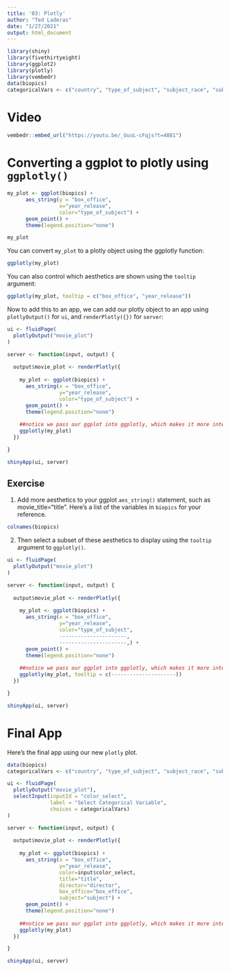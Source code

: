 ```yaml
---
title: '03: Plotly'
author: "Ted Laderas"
date: "1/27/2021"
output: html_document
---
```


```r
library(shiny)
library(fivethirtyeight)
library(ggplot2)
library(plotly)
library(vembedr)
data(biopics)
categoricalVars <- c("country", "type_of_subject", "subject_race", "subject_sex")

```

# Video

```r

vembedr::embed_url("https://youtu.be/_UuuL-cFqjs?t=4881")
```


# Converting a ggplot to plotly using `ggplotly()`


```r

my_plot <- ggplot(biopics) +
      aes_string(y = "box_office", 
                 x="year_release",
                 color="type_of_subject") +
      geom_point() +
      theme(legend.position="none")

my_plot
```

You can convert `my_plot` to a plotly object using the ggplotly function:

```r
ggplotly(my_plot)
```

You can also control which aesthetics are shown using the `tooltip` argument:

```r
ggplotly(my_plot, tooltip = c("box_office", "year_release"))

```

Now to add this to an app, we can add our plotly object to an app using `plotlyOutput()` for `ui`, and `renderPlotly({})` for `server`:

```r
ui <- fluidPage(
  plotlyOutput("movie_plot")
)

server <- function(input, output) {
  
  output$movie_plot <- renderPlotly({
    
    my_plot <- ggplot(biopics) +
      aes_string(x = "box_office", 
                 y="year_release",
                 color="type_of_subject") +
      geom_point() +
      theme(legend.position="none")
    
    ##notice we pass our ggplot into ggplotly, which makes it more interactive
    ggplotly(my_plot)
  })

}

shinyApp(ui, server)
```

## Exercise

1. Add more aesthetics to your ggplot `aes_string()` statement, such as movie_title="title". Here's a list of the variables in `biopics` for your reference.

```r
colnames(biopics)
```

2. Then select a subset of these aesthetics to display using the `tooltip` argument to `ggplotly()`.


```r
ui <- fluidPage(
  plotlyOutput("movie_plot")
)

server <- function(input, output) {
  
  output$movie_plot <- renderPlotly({
    
    my_plot <- ggplot(biopics) +
      aes_string(x = "box_office", 
                 y="year_release",
                 color="type_of_subject",
                 ----------------------,
                 ----------------------,) +
      geom_point() +
      theme(legend.position="none")
    
    ##notice we pass our ggplot into ggplotly, which makes it more interactive
    ggplotly(my_plot, tooltip = c(---------------------))
  })

}

shinyApp(ui, server)
```


# Final App

Here's the final app using our new `plotly` plot.


```r
data(biopics)
categoricalVars <- c("country", "type_of_subject", "subject_race", "subject_sex")

ui <- fluidPage(
  plotlyOutput("movie_plot"),
  selectInput(inputId = "color_select", 
              label = "Select Categorical Variable", 
              choices = categoricalVars)
)

server <- function(input, output) {
  
  output$movie_plot <- renderPlotly({
    
    my_plot <- ggplot(biopics) +
      aes_string(x = "box_office", 
                 y="year_release",
                 color=input$color_select,
                 title="title",
                 director="director",
                 box_office="box_office", 
                 subject="subject") +
      geom_point() +
      theme(legend.position="none")
    
    ##notice we pass our ggplot into ggplotly, which makes it more interactive
    ggplotly(my_plot)
  })

}

shinyApp(ui, server)
```
